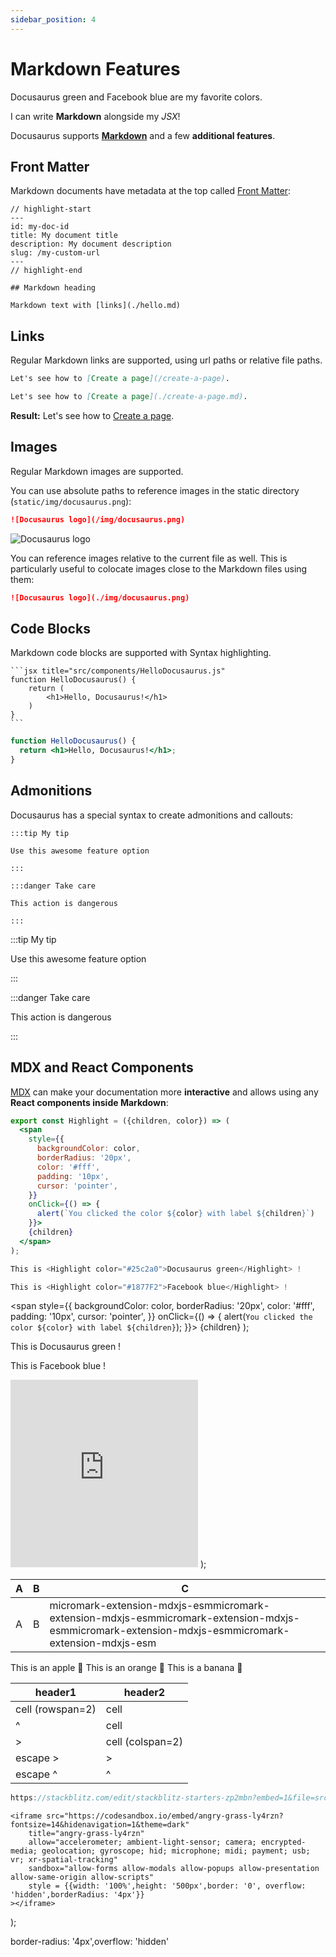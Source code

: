 ```yaml
---
sidebar_position: 4
---
```


# Markdown Features

<Highlight color="#25c2a0">Docusaurus green</Highlight> and <Highlight color="#1877F2">Facebook blue</Highlight> are my favorite colors.

I can write **Markdown** alongside my _JSX_!

Docusaurus supports **[Markdown](https://daringfireball.net/projects/markdown/syntax)** and a few **additional features**.

## Front Matter

Markdown documents have metadata at the top called [Front Matter](https://jekyllrb.com/docs/front-matter/):

```text title="my-doc.md"
// highlight-start
---
id: my-doc-id
title: My document title
description: My document description
slug: /my-custom-url
---
// highlight-end

## Markdown heading

Markdown text with [links](./hello.md)
```

## Links

Regular Markdown links are supported, using url paths or relative file paths.

```md
Let's see how to [Create a page](/create-a-page).
```

```md
Let's see how to [Create a page](./create-a-page.md).
```

**Result:** Let's see how to [Create a page](./create-a-page.md).

## Images

Regular Markdown images are supported.

You can use absolute paths to reference images in the static directory (`static/img/docusaurus.png`):

```md
![Docusaurus logo](/img/docusaurus.png)
```

![Docusaurus logo](/img/docusaurus.png)

You can reference images relative to the current file as well. This is particularly useful to colocate images close to the Markdown files using them:

```md
![Docusaurus logo](./img/docusaurus.png)
```

## Code Blocks

Markdown code blocks are supported with Syntax highlighting.

    ```jsx title="src/components/HelloDocusaurus.js"
    function HelloDocusaurus() {
        return (
            <h1>Hello, Docusaurus!</h1>
        )
    }
    ```

```jsx title="src/components/HelloDocusaurus.js"
function HelloDocusaurus() {
  return <h1>Hello, Docusaurus!</h1>;
}
```

## Admonitions

Docusaurus has a special syntax to create admonitions and callouts:

    :::tip My tip

    Use this awesome feature option

    :::

    :::danger Take care

    This action is dangerous

    :::

:::tip My tip

Use this awesome feature option

:::

:::danger Take care

This action is dangerous

:::

## MDX and React Components

[MDX](https://mdxjs.com/) can make your documentation more **interactive** and allows using any **React components inside Markdown**:

```jsx
export const Highlight = ({children, color}) => (
  <span
    style={{
      backgroundColor: color,
      borderRadius: '20px',
      color: '#fff',
      padding: '10px',
      cursor: 'pointer',
    }}
    onClick={() => {
      alert(`You clicked the color ${color} with label ${children}`)
    }}>
    {children}
  </span>
);

This is <Highlight color="#25c2a0">Docusaurus green</Highlight> !

This is <Highlight color="#1877F2">Facebook blue</Highlight> !
```

  <span
    style={{
      backgroundColor: color,
      borderRadius: '20px',
      color: '#fff',
      padding: '10px',
      cursor: 'pointer',
    }}
    onClick={() => {
      alert(`You clicked the color ${color} with label ${children}`);
    }}>
    {children}
  </span>
);

This is <Highlight color="#25c2a0">Docusaurus green</Highlight> !

This is <Highlight color="#1877F2">Facebook blue</Highlight> !


<iframe height="300" scrolling="no" title="123" src="https://codepen.io/S7245/embed/poORXYv?default-tab=html%2Cresult" frameborder="no" loading="lazy" allowtransparency="true" allowfullscreen="true" style = {{width: '100%'}}> 
  See the Pen <a href="https://codepen.io/S7245/pen/poORXYv">
  123</a> by Sam (<a href="https://codepen.io/S7245">@S7245</a>)
  on <a href="https://codepen.io">CodePen</a>.
</iframe>
);

<CodePen/>



|A|B|C|
|-|--|--|
|A|B|micromark-extension-mdxjs-esmmicromark-extension-mdxjs-esmmicromark-extension-mdxjs-esmmicromark-extension-mdxjs-esmmicromark-extension-mdxjs-esm|



<Tabs>
  <TabItem value="apple" label="Apple" default>
    This is an apple 🍎
  </TabItem>
  <TabItem value="orange" label="Orange">
    This is an orange 🍊
  </TabItem>
  <TabItem value="banana" label="Banana">
    This is a banana 🍌
  </TabItem>
</Tabs>


| header1          | header2          |
| ---------------- | ---------------- |
| cell (rowspan=2) | cell             |
| ^                | cell             |
| >                | cell (colspan=2) |
| escape >         | \>               |
| escape ^         | \^               |

```jsx
https://stackblitz.com/edit/stackblitz-starters-zp2mbn?embed=1&file=src%2FApp.tsx
```

    <iframe src="https://codesandbox.io/embed/angry-grass-ly4rzn?fontsize=14&hidenavigation=1&theme=dark"
        title="angry-grass-ly4rzn"
        allow="accelerometer; ambient-light-sensor; camera; encrypted-media; geolocation; gyroscope; hid; microphone; midi; payment; usb; vr; xr-spatial-tracking"
        sandbox="allow-forms allow-modals allow-popups allow-presentation allow-same-origin allow-scripts"
        style = {{width: '100%',height: '500px',border: '0', overflow: 'hidden',borderRadius: '4px'}}
    ></iframe>
);

<CodePen11/>

border-radius: '4px',overflow: 'hidden'